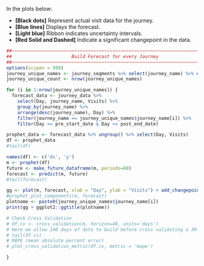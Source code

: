 
In the plots below:     

* **[Black dots]** Represent actual visit data for the journey.    
* **[Blue lines]** Displays the forecast.     
* **[Light blue]** Ribbon indicates uncertainty intervals.   
* **[Red Solid and Dashed]** Indicate a significant changepoint in the data.


```r
##~~~~~~~~~~~~~~~~~~~~~~~~~~~~~~~~~~~~~~~~~~~~~~~~~~~~~~~~~~~~~~~~~~~~~~~~~~~~~~
##                      Build Forecast for every Journey                  ----
##~~~~~~~~~~~~~~~~~~~~~~~~~~~~~~~~~~~~~~~~~~~~~~~~~~~~~~~~~~~~~~~~~~~~~~~~~~~~~~
options(scipen = 999)
journey_unique_names <- journey_segments %>% select(journey_name) %>% distinct()
journey_unique_count <- nrow(journey_unique_names)

for (i in 1:nrow(journey_unique_names)) {
  forecast_data <- journey_data %>%
    select(Day, journey_name, Visits) %>%
    group_by(journey_name) %>%
    arrange(desc(journey_name), Day) %>%
    filter(journey_name == journey_unique_names$journey_name[i]) %>%
    filter(Day >= pre_start_date & Day <= post_end_date)

prophet_data <- forecast_data %>% ungroup() %>% select(Day, Visits)
df <- prophet_data
#tail(df)

names(df) <- c('ds', 'y') 
m <- prophet(df)
future <- make_future_dataframe(m, periods=60)
forecast <- predict(m, future)
#tail(forecast)

gg <- plot(m, forecast, xlab = "Day", ylab = "Visits") + add_changepoints_to_plot(m)
#prophet_plot_components(m, forecast)
plotname <- paste0(journey_unique_names$journey_name[i])
print(gg + ggplot2::ggtitle(plotname))

# Check Cross Validation
# df.cv <- cross_validation(m, horizon=40, units='days') 
# Here we allow 140 days of data to build before cross validating a 30-day forecast every 50 days;
# tail(df.cv)
# MAPE (mean absolute percent error)
# plot_cross_validation_metric(df.cv, metric = 'mape')

}
```
